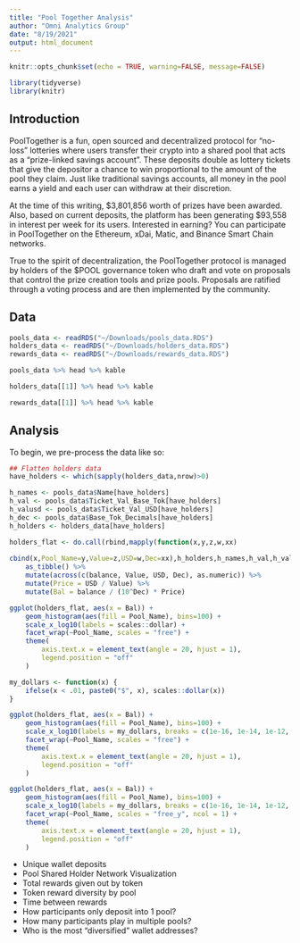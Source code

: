 ```yaml
---
title: "Pool Together Analysis"
author: "Omni Analytics Group"
date: "8/19/2021"
output: html_document
---
```


```r
knitr::opts_chunk$set(echo = TRUE, warning=FALSE, message=FALSE)

library(tidyverse)
library(knitr)
```

## Introduction

PoolTogether is a fun, open sourced and decentralized protocol for “no-loss” lotteries where users transfer their crypto into a shared pool that acts as a “prize-linked savings account”. These deposits double as lottery tickets that give the depositor a chance to win proportional to the amount of the pool they claim. Just like traditional savings accounts, all money in the pool earns a yield and each user can withdraw at their discretion.

At the time of this writing, \$3,801,856 worth of prizes have been awarded. Also, based on current deposits, the platform has been generating \$93,558 in interest per week for its users. Interested in earning? You can participate in PoolTogether on the Ethereum, xDai, Matic, and Binance Smart Chain networks.

True to the spirit of decentralization, the PoolTogether protocol is managed by holders of the $POOL governance token who draft and vote on proposals that control the prize creation tools and prize pools. Proposals are ratified through a voting process and are then implemented by the community.

## Data

```r
pools_data <- readRDS("~/Downloads/pools_data.RDS")
holders_data <- readRDS("~/Downloads/holders_data.RDS")
rewards_data <- readRDS("~/Downloads/rewards_data.RDS")
```

```r
pools_data %>% head %>% kable
```

```r
holders_data[[1]] %>% head %>% kable
```

```r
rewards_data[[1]] %>% head %>% kable
```

## Analysis

To begin, we pre-process the data like so:

```r
## Flatten holders data
have_holders <- which(sapply(holders_data,nrow)>0)

h_names <- pools_data$Name[have_holders]
h_val <- pools_data$Ticket_Val_Base_Tok[have_holders]
h_valusd <- pools_data$Ticket_Val_USD[have_holders]
h_dec <- pools_data$Base_Tok_Decimals[have_holders]
h_holders <- holders_data[have_holders]

holders_flat <- do.call(rbind,mapply(function(x,y,z,w,xx)
    
cbind(x,Pool_Name=y,Value=z,USD=w,Dec=xx),h_holders,h_names,h_val,h_valusd,h_dec,SIMPLIFY=FALSE)) %>%
    as_tibble() %>%
    mutate(across(c(balance, Value, USD, Dec), as.numeric)) %>%
    mutate(Price = USD / Value) %>%
    mutate(Bal = balance / (10^Dec) * Price)
```

```r
ggplot(holders_flat, aes(x = Bal)) +
    geom_histogram(aes(fill = Pool_Name), bins=100) +
    scale_x_log10(labels = scales::dollar) +
    facet_wrap(~Pool_Name, scales = "free") +
    theme(
        axis.text.x = element_text(angle = 20, hjust = 1),
        legend.position = "off"
    )
```

```r
my_dollars <- function(x) {
    ifelse(x < .01, paste0("$", x), scales::dollar(x))
}

ggplot(holders_flat, aes(x = Bal)) +
    geom_histogram(aes(fill = Pool_Name), bins=100) +
    scale_x_log10(labels = my_dollars, breaks = c(1e-16, 1e-14, 1e-12, 1e-10, 1e-8, 1e-6, 1e-4, 1e-2, 1, 100, 10000, 1000000, 100000000)) +
    facet_wrap(~Pool_Name, scales = "free") +
    theme(
        axis.text.x = element_text(angle = 20, hjust = 1),
        legend.position = "off"
    )
```

```r
ggplot(holders_flat, aes(x = Bal)) +
    geom_histogram(aes(fill = Pool_Name), bins=100) +
    scale_x_log10(labels = my_dollars, breaks = c(1e-16, 1e-14, 1e-12, 1e-10, 1e-8, 1e-6, 1e-4, 1e-2, 1, 100, 10000, 1000000, 100000000)) +
    facet_wrap(~Pool_Name, scales = "free_y", ncol = 1) +
    theme(
        axis.text.x = element_text(angle = 20, hjust = 1),
        legend.position = "off"
    )
```

- Unique wallet deposits
- Pool Shared Holder Network Visualization
- Total rewards given out by token
- Token reward diversity by pool
- Time between rewards
- How participants only deposit into 1 pool?
- How many participants play in multiple pools?
- Who is the most “diversified” wallet addresses?
